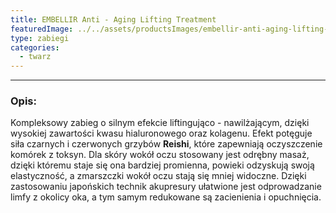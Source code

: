 ```yaml
---
title: EMBELLIR Anti - Aging Lifting Treatment
featuredImage: ../../assets/productsImages/embellir-anti-aging-lifting-treatment.png
type: zabiegi
categories:
  - twarz
---
```



<Embellir />

---

<h3>Opis:</h3>

Kompleksowy zabieg o silnym efekcie liftingująco - nawilżającym, dzięki wysokiej zawartości kwasu hialuronowego oraz kolagenu. Efekt potęguje siła czarnych i czerwonych grzybów **Reishi**, które zapewniają oczyszczenie komórek z toksyn. Dla skóry wokół oczu stosowany jest odrębny masaż, dzięki któremu staje się ona bardziej promienna, powieki odzyskują swoją elastyczność, a zmarszczki wokół oczu stają się mniej widoczne.
Dzięki zastosowaniu japońskich technik akupresury ułatwione jest odprowadzanie limfy z okolicy oka, a tym samym redukowane są zacienienia i opuchnięcia.
